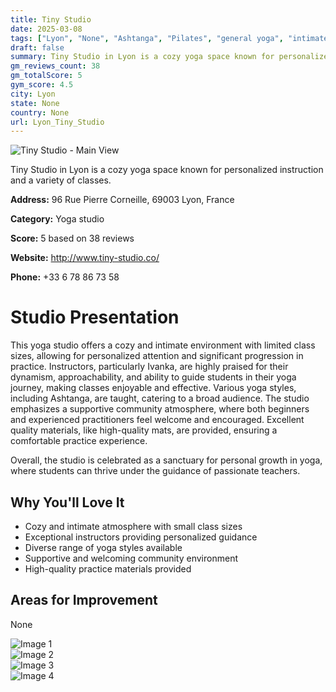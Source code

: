 ```yaml
---
title: Tiny Studio
date: 2025-03-08
tags: ["Lyon", "None", "Ashtanga", "Pilates", "general yoga", "intimate", "supportive", "Lyon"]  
draft: false
summary: Tiny Studio in Lyon is a cozy yoga space known for personalized instruction and a variety of classes.
gm_reviews_count: 38
gm_totalScore: 5
gym_score: 4.5
city: Lyon
state: None
country: None
url: Lyon_Tiny_Studio
---
```


<div className="aspect-[16/9] relative my-8">
  <img 
    src="https://lh5.googleusercontent.com/p/AF1QipOXTcUD78ZLM2ePrZPxZOkfsWEEIXUfvHpP4JwX=w1920-h1080-k-no"
    alt="Tiny Studio - Main View"
    className="object-cover absolute inset-0 w-full h-full rounded-lg"
  />
</div>

Tiny Studio in Lyon is a cozy yoga space known for personalized instruction and a variety of classes.

**Address:** 96 Rue Pierre Corneille, 69003 Lyon, France

**Category:** Yoga studio

**Score:** 5 based on 38 reviews

**Website:** http://www.tiny-studio.co/

**Phone:** +33 6 78 86 73 58

# Studio Presentation

This yoga studio offers a cozy and intimate environment with limited class sizes, allowing for personalized attention and significant progression in practice. Instructors, particularly Ivanka, are highly praised for their dynamism, approachability, and ability to guide students in their yoga journey, making classes enjoyable and effective. Various yoga styles, including Ashtanga, are taught, catering to a broad audience. The studio emphasizes a supportive community atmosphere, where both beginners and experienced practitioners feel welcome and encouraged. Excellent quality materials, like high-quality mats, are provided, ensuring a comfortable practice experience.

Overall, the studio is celebrated as a sanctuary for personal growth in yoga, where students can thrive under the guidance of passionate teachers.

## Why You'll Love It

- Cozy and intimate atmosphere with small class sizes
- Exceptional instructors providing personalized guidance
- Diverse range of yoga styles available
- Supportive and welcoming community environment
- High-quality practice materials provided

## Areas for Improvement

None

<div className="grid grid-cols-1 xl:grid-cols-2 gap-4 my-8">
<div className="aspect-[4/3] relative"><img src="https://lh5.googleusercontent.com/p/AF1QipMqu7BrZsqneGKQGkAoC1L740kQ1lG9IdZ04kZM=w1920-h1080-k-no" alt="Image 1" className="object-cover absolute inset-0 w-full h-full rounded-lg" /></div>
<div className="aspect-[4/3] relative"><img src="https://lh5.googleusercontent.com/p/AF1QipMKDVzJ66_n38qLKJfuLzT8e0_0Pw_QMdV-CHWX=w1920-h1080-k-no" alt="Image 2" className="object-cover absolute inset-0 w-full h-full rounded-lg" /></div>
<div className="aspect-[4/3] relative"><img src="https://lh5.googleusercontent.com/p/AF1QipPtBe9F9qTcFxOBdmjMYg9HCiw19BCJ8RaFboxL=w1920-h1080-k-no" alt="Image 3" className="object-cover absolute inset-0 w-full h-full rounded-lg" /></div>
<div className="aspect-[4/3] relative"><img src="https://lh5.googleusercontent.com/p/AF1QipNU_jXYSBIVen9gyB4VgrAN1Y0pScIy3z6L-DGG=w1920-h1080-k-no" alt="Image 4" className="object-cover absolute inset-0 w-full h-full rounded-lg" /></div>
</div>